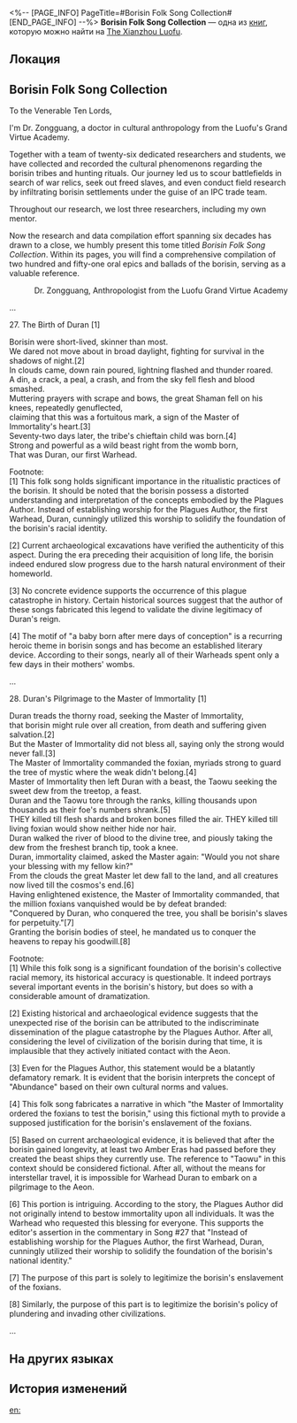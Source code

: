 <%-- [PAGE_INFO]
PageTitle=#Borisin Folk Song Collection#
[END_PAGE_INFO] --%>
{{Дополнить}}
{{Книга Инфобокс
|id           = 271
|partIds      = 190521
|Название     = 
|Изображение  = Иконка Пергамент Сяньчжоу.png
|Мир          = The Xianzhou Luofu
|Томов        = 1
|Автор        = <!--нужно добавить-->
|Описание     = A collection of borisin folk songs, with annotations and editing by the Cultural Anthropology Department of the Grand Virtue Academy.
|Том1         = {{tx}}
|Источник1    = {{tx|Отсутствует источник}}
|Персонажи    = Yaoshi
|Фракции      = Borisin; Interastral Peace Corporation
}}
'''Borisin Folk Song Collection''' — одна из [[Книги|книг]], которую можно найти на [[The Xianzhou Luofu]].

==Локация==
{{Отметка карты|<!--название карты-->|<!--id отметки-->}}

==Borisin Folk Song Collection==
To the Venerable Ten Lords,

I'm Dr. Zongguang, a doctor in cultural anthropology from the Luofu's Grand Virtue Academy.

Together with a team of twenty-six dedicated researchers and students, we have collected and recorded the cultural phenomenons regarding the borisin tribes and hunting rituals. Our journey led us to scour battlefields in search of war relics, seek out freed slaves, and even conduct field research by infiltrating borisin settlements under the guise of an IPC trade team.

Throughout our research, we lost three researchers, including my own mentor.

Now the research and data compilation effort spanning six decades has drawn to a close, we humbly present this tome titled ''Borisin Folk Song Collection''. Within its pages, you will find a comprehensive compilation of two hundred and fifty-one oral epics and ballads of the borisin, serving as a valuable reference.

<div align="right">Dr. Zongguang, Anthropologist from the Luofu Grand Virtue Academy</div>

...

27. The Birth of Duran [1]

Borisin were short-lived, skinner than most.<br />
We dared not move about in broad daylight, fighting for survival in the shadows of night.[2]<br />
In clouds came, down rain poured, lightning flashed and thunder roared.<br />
A din, a crack, a peal, a crash, and from the sky fell flesh and blood smashed.<br />
Muttering prayers with scrape and bows, the great Shaman fell on his knees, repeatedly genuflected,<br />
claiming that this was a fortuitous mark, a sign of the Master of Immortality's heart.[3]<br />
Seventy-two days later, the tribe's chieftain child was born.[4]<br />
Strong and powerful as a wild beast right from the womb born,<br />
That was Duran, our first Warhead.

Footnote:<br />
[1] This folk song holds significant importance in the ritualistic practices of the borisin. It should be noted that the borisin possess a distorted understanding and interpretation of the concepts embodied by the Plagues Author. Instead of establishing worship for the Plagues Author, the first Warhead, Duran, cunningly utilized this worship to solidify the foundation of the borisin's racial identity.

[2] Current archaeological excavations have verified the authenticity of this aspect. During the era preceding their acquisition of long life, the borisin indeed endured slow progress due to the harsh natural environment of their homeworld.

[3] No concrete evidence supports the occurrence of this plague catastrophe in history. Certain historical sources suggest that the author of these songs fabricated this legend to validate the divine legitimacy of Duran's reign.

[4] The motif of "a baby born after mere days of conception" is a recurring heroic theme in borisin songs and has become an established literary device. According to their songs, nearly all of their Warheads spent only a few days in their mothers' wombs.

...

28. Duran's Pilgrimage to the Master of Immortality [1]

Duran treads the thorny road, seeking the Master of Immortality,<br />
that borisin might rule over all creation, from death and suffering given salvation.[2]<br />
But the Master of Immortality did not bless all, saying only the strong would never fall.[3]<br />
The Master of Immortality commanded the foxian, myriads strong to guard the tree of mystic where the weak didn't belong.[4]<br />
Master of Immortality then left Duran with a beast, the Taowu seeking the sweet dew from the treetop, a feast.<br />
Duran and the Taowu tore through the ranks, killing thousands upon thousands as their foe's numbers shrank.[5]<br />
THEY killed till flesh shards and broken bones filled the air. THEY killed till living foxian would show neither hide nor hair.<br />
Duran walked the river of blood to the divine tree, and piously taking the dew from the freshest branch tip, took a knee.<br />
Duran, immortality claimed, asked the Master again: "Would you not share your blessing with my fellow kin?"<br />
From the clouds the great Master let dew fall to the land, and all creatures now lived till the cosmos's end.[6]<br />
Having enlightened existence, the Master of Immortality commanded, that the million foxians vanquished would be by defeat branded:<br />
"Conquered by Duran, who conquered the tree, you shall be borisin's slaves for perpetuity."[7]<br />
Granting the borisin bodies of steel, he mandated us to conquer the heavens to repay his goodwill.[8]

Footnote:<br />
[1] While this folk song is a significant foundation of the borisin's collective racial memory, its historical accuracy is questionable. It indeed portrays several important events in the borisin's history, but does so with a considerable amount of dramatization.

[2] Existing historical and archaeological evidence suggests that the unexpected rise of the borisin can be attributed to the indiscriminate dissemination of the plague catastrophe by the Plagues Author. After all, considering the level of civilization of the borisin during that time, it is implausible that they actively initiated contact with the Aeon.

[3] Even for the Plagues Author, this statement would be a blatantly defamatory remark. It is evident that the borisin interprets the concept of "Abundance" based on their own cultural norms and values.

[4] This folk song fabricates a narrative in which "the Master of Immortality ordered the foxians to test the borisin," using this fictional myth to provide a supposed justification for the borisin's enslavement of the foxians.

[5] Based on current archaeological evidence, it is believed that after the borisin gained longevity, at least two Amber Eras had passed before they created the beast ships they currently use. The reference to "Taowu" in this context should be considered fictional. After all, without the means for interstellar travel, it is impossible for Warhead Duran to embark on a pilgrimage to the Aeon.

[6] This portion is intriguing. According to the story, the Plagues Author did not originally intend to bestow immortality upon all individuals. It was the Warhead who requested this blessing for everyone. This supports the editor's assertion in the commentary in Song #27 that "Instead of establishing worship for the Plagues Author, the first Warhead, Duran, cunningly utilized their worship to solidify the foundation of the borisin's national identity."

[7] The purpose of this part is solely to legitimize the borisin's enslavement of the foxians.

[8] Similarly, the purpose of this part is to legitimize the borisin's policy of plundering and invading other civilizations.

...

==На других языках==
{{На других языках
|en   = Borisin Folk Song Collection
|zhs  = 步离人民歌集
|zht  = 步離人民歌集
|ja   = 歩離人民謡集
|ko   = 보리인 민요집
|es   = Colección de canciones populares de los borisin
|fr   = Recueil de chansons folkloriques borissiennes
|ru   = Сборник песен борисинцев
|th   = รวมเพลงพื้นบ้าน Borisin
|vi   = Tuyển Tập Dân Ca Người Boris
|de   = Sammlung von Volksliedern der Borisin
|id   = Koleksi Lagu Rakyat Borisin
|pt   = Coleção de Músicas Folclóricas dos Borisins
}}

==История изменений==
{{История изменений|3.5}}

[[en:]]